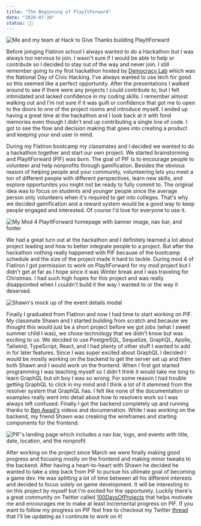 ```yaml
---
title: "The Beginning of PlayItForward"
date: "2020-07-30"
status: 👩‍🌾
---
```


<img
  src="/pif.jpg"
  alt="Me and my team at Hack to Give Thanks building PlayItForward"
/>

Before joinging Flatiron school I always wanted to do a Hackathon but I was always too nervous to join. I wasn't sure if I would be able to help or contribute so I decided to stay out of the way and never join. I still remember going to my first hackathon hosted by [Democracy Lab](https://democracylab.org/index/?section=Home) which was the National Day of Civic Hacking. I've always wanted to use tech for good so this seemed like a perfect opportunity. After the presentations I walked around to see if there were any projects I could contribute to, but I felt intimidated and lacked confidence in my coding skills. I remember almost walking out and I'm not sure if it was guilt or confidence that got me to open to the doors to one of the project rooms and introduce myself. I ended up having a great time at the hackathon and I look back at it with fond memories even though I didn't end up contributing a single line of code. I got to see the flow and decision making that goes into creating a product and keeping your end user in mind.

During my Flatiron bootcamp my classmates and I decided we wanted to do a hackathon together and start our own project. We started brainstorming and PlayItForward (PIF) was born. The goal of PIF is to encourage people to volunteer and help nonprofits through gamification. Besides the obvious reason of helping people and your community, volunteering lets you meet a ton of different people with different perspectives, learn new skills, and explore opportunites you might not be ready to fully commit to. The original idea was to focus on students and younger people since the average person only volunteers when it's required to get into colleges. That's why we decided gamification and a reward system would be a good way to keep people engaged and interested. Of course I'd love for everyone to use it.

<img
  src="/mod4-pif.png"
  alt="My Mod 4 PlayItForward homepage with banner image, nav bar, and footer"
/>

We had a great turn out at the hackathon and I definitely learned a lot about project leading and how to better integrate people to a project. But after the hackathon nothing really happened with PIF because of the bootcamp schedule and the size of the project made it hard to tackle. During mod 4 of Flatiron I got permission to work on PlayItForward for my mod project but I didn't get at far as I hope since it was Winter break and I was traveling for Christmas. I had such high hopes for this project and was really disappointed when I couldn't build it the way I wanted to or the way it deserved.

<img src="/Event Detail.png" alt="Shawn's mock up of the event details modal" />

Finally I graduated from Flatiron and now I had time to start working on PIF. My classmate Shawn and I started building from scratch and because we thought this would just be a short project before we got jobs (what I sweet summer child I was), we chose technology that we didn't know but was exciting to us. We decided to use PostgreSQL, Sequelize, GraphQL, Apollo, Tailwind, TypeScript, React, and I had plenty of other stuff I wanted to add in for later features. Since I was super excited about GraphQL I decided I would be mostly working on the backend to get the server set up and then both Shawn and I would work on the frontend. When I first got started programming I was teaching myself so I didn't think it would take me long to learn GraphQL but oh boy I was so wrong. For some reason I had trouble getting GraphQL to click in my mind and I think a lot of it stemmed from the resolver system that GraphQL has. I felt like none of the documentation or examples really went into detail about how to resolvers work so I was always left confused. Finally I got the backend completely up and running thanks to [Ben Awad's](https://www.youtube.com/watch?v=sK9SjEjlz6U&feature=youtu.be) videos and documenation. While I was working on the backend, my friend Shawn was creaking the wireframes and starting components for the frontend.

<img
  src="/PIF-landing-page.png"
  alt="PIF's landing page which includes a nav bar, logo, and events with title, date, location, and the nonprofit"
/>

After working on the project since March we were finally making good progress and focusing mostly on the frontend and making minor tweaks to the backend. After having a heart-to-heart with Shawn he decided he wanted to take a step back from PIF to pursue his ultimate goal of becoming a game dev. He was splitting a lot of time between all his different interests and decided to focus solely on game development. It will be interesting to on this project by myself but I'm excited for the opportunity. Luckily there's a great community on Twitter called [100DaysOfProjects](https://twitter.com/100ProjectDays) that helps motivate me and encourages me to make at least incremental progress on PIF. If you want to follow my progress on PIF feel free to checkout my Twitter [thread](https://twitter.com/jenkens_/status/1286503197364744192?s=20) that I'll be updating as I continute to work on it!
